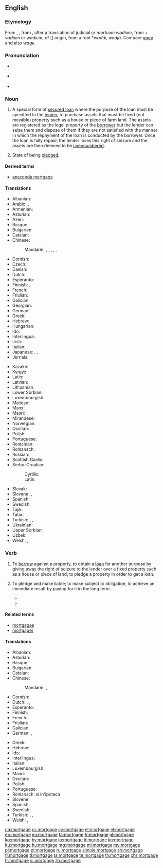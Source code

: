==English==
{{wikipedia}}

===Etymology===
From {{etyl|xno|en}} {{term|mortgage|lang=fro}}, {{etyl|frm|en}} {{term|mortgage|lang=frm}}, from {{etyl|fro|en}} {{term|mort gage||death pledge|lang=fro}}, after a translation of judicial {{etyl|ML.|en}} {{term|mortuum vadium|lang=la}} or ''mortuum wadium'', from {{term|mortuum|lang=la}} + ''vadium'' or ''wadium'', of {{etyl|gem|en}} ({{etyl|frk|en}}) origin, from a root *''waddi'', ''wadja''. Compare ''[[gage]]'' and also ''[[wage]]''.

===Pronunciation===
* {{a|UK}} {{IPA|/ˈmɔː.ɡɪdʒ/|lang=en}}
* {{a|US}} {{IPA|/ˈmɔɹ.ɡɪdʒ/|lang=en}}
* {{audio|En-us-mortgage.ogg|Audio (US)|lang=en}}

===Noun===
{{en-noun}}

# {{context|legal|lang=en}} A special form of [[secured loan]] where the purpose of the loan must be specified to the [[lender]], to purchase assets that must be fixed (not movable) property such as a house or piece of farm land. The assets are registered as the legal property of the [[borrower]] but the lender can seize them and dispose of them if they are not satisfied with the manner in which the repayment of the loan is conducted by the borrower. Once the loan is fully repaid, the lender loses this right of seizure and the assets are then deemed to be [[unencumbered]].
#: {{usex|We're renting a property in the city centre because we can't afford to get a '''mortgage''' yet.|lang=en}}
# {{context|obsolete|lang=en}} State of being [[pledge]]d.
#: {{usex|lands given in '''mortgage'''|lang=en}}

====Derived terms====
* [[anaconda mortgage]]

====Translations====
{{trans-top|special form of secured loan}}
* Albanian: {{t|sq|hipotekë|f}}
* Arabic: {{t|ar|رهن|m|tr=rahn|sc=Arab}}, {{t|ar|رهن عقاري|m|tr=rahn ʿaqārī|sc=Arab}}
* Armenian: {{t|hy|հիպոթեկ|sc=Armn}}
* Asturian: {{t|ast|hipoteca|f}}
* Azeri: {{t|az|ipoteka}}
* Basque: {{t+|eu|hipoteka}}
* Bulgarian: {{t+|bg|ипоте́ка|f}}
* Catalan: {{t+|ca|hipoteca|f}}
* Chinese:
*: Mandarin: {{t+|cmn|抵押|tr=dǐyā|sc=Hani}}, {{t+|cmn|抵押貸款|sc=Hani}}, {{t|cmn|抵押贷款|tr=dǐyā dàikuǎn|sc=Hani}}, {{t+|cmn|按揭|tr=ànjiē|sc=Hani}}, {{qualifier|home loan}} {{t+|cmn|房貸|sc=Hani}}, {{t+|cmn|房贷|tr=fángdài|sc=Hani}}
* Cornish: {{t|kw|marwostel|m}}
* Czech: {{t|cs|hypotéka|f}}
* Danish: {{t|da|pant}}
* Dutch: {{t+|nl|hypotheek|m}}
* Esperanto: {{t|eo|hipoteko}}
* Finnish: {{t+|fi|asuntolaina}}, {{t|fi|kiinnelaina}}
* French: {{t+|fr|hypothèque|f}}
* Friulian: {{t|fur|ipoteche|f}}
* Galician: {{t|gl|hipoteca|f}}
* Georgian: {{t|ka|იპოთეკა|sc=Geor}}
* German: {{t+|de|Hypothek|f}}
* Greek: {{t+|el|υποθήκη|f|sc=Grek}}
* Hebrew: {{t+|he|משכנתא|f|tr=mashkánta|sc=Hebr}}
* Hungarian: {{t+|hu|jelzálog}}
* Ido: {{t+|io|hipoteko}}
* Interlingua: {{t|ia|hypotheca}}
* Irish: {{t|ga|morgáiste|m}}
* Italian: {{t+|it|ipoteca|f}}
* Japanese: {{t+|ja|抵当|tr=ていとう, teitō|sc=Jpan}}, {{t+|ja|抵当権|tr=ていとうけん, teitōken|sc=Jpan}}, {{t|ja|住宅ローン|tr=じゅうたくローン, jūtaku-rōn|sc=Jpan}}
* Jèrriais: {{t|roa-jer|hypothèque|f}}
{{trans-mid}}
* Kazakh: {{t|kk|ипотека|sc=Cyrl}}
* Kyrgyz: {{t|ky|ипотека|sc=Cyrl}}
* Latin: {{t|la|hypotheca|f}}
* Latvian: {{t|lv|hipotēka}}
* Lithuanian: {{t|lt|ipoteka}}
* Lower Sorbian: {{t|dsb|hypoteka|f}}
* Luxembourgish: {{t|lb|Hypothéik|f}}
* Maltese: {{t|mt|ipoteka|f}}
* Manx: {{t|gv|gioaldeeaght}}
* Maori: {{t|mi|mōkete}}
* Mirandese: {{t|mwl|heipoteca|f}}
* Norwegian: {{t|no|hypothek|n}}
* Occitan: {{t|oc|emprecairada|f}}, {{t|oc|empenhoradura|f}}
* Polish: {{t+|pl|hipoteka|f}}
* Portuguese: {{t+|pt|hipoteca|f}}
* Romanian: {{t+|ro|ipotecă|f}}
* Romansch: {{t|rm|ipoteca|f}}
* Russian: {{t+|ru|ипоте́ка|f|sc=Cyrl}}
* Scottish Gaelic: {{t|gd|morgaidse}}
* Serbo-Croatian:
*: Cyrillic: {{t+|sh|hipoteka|f|sc=Cyrl}}
*: Latin: {{t|sh|хипотека|f|sc=Cyrl}}
* Slovak: {{t|sk|hypotéka|f}}
* Slovene: {{t+|sl|hipoteka|f}}, {{t|sl|zastavitev|f}}
* Spanish: {{t+|es|hipoteca|f}}
* Swedish: {{t+|sv|hypotek|n}}
* Tajik: {{t|tg|гаравпулӣ|sc=Cyrl}}
* Tatar: {{t|tt|ипотека|sc=Cyrl}}
* Turkish: {{t+|tr|ipotek}}, {{t+|tr|rehin}}, {{t+|tr|tutu}}
* Ukrainian: {{t|uk|іпоте́ка|sc=Cyrl}}
* Upper Sorbian: {{t|hsb|hypoteka|f}}
* Uzbek: {{t|uz|ipoteka}}
* Welsh: {{t+|cy|morgais|m}}, {{t|cy|gwystloriaeth|f}}
{{trans-bottom}}

===Verb===
{{en-verb|mortgag}}

# {{context|transitive|legal|lang=en}} To [[borrow]] against a property, to obtain a [[loan]] for another purpose by giving away the right of seizure to the lender over a fixed property such as a house or piece of land; to pledge a property in order to get a loan.
#: {{usex|to '''mortgage a property''', '''an estate''', '''a shop'''|lang=en}}
#: {{usex|We '''mortgaged our house''' in order to start a company.|lang=en}}
# {{context|transitive|figurative|lang=en}} To pledge and make liable; to make subject to obligation; to achieve an immediate result by paying for it in the long term.
#* {{cite-book|year=1982|author=Verne Moberg|title=The Truth and Work of [[w:Victoria Benedictsson|Victoria Benedictsson]]|page=72|passage=She '''mortgaged her future''' for the pleasures of the relationship with the sculptor, a relationship she knew would be short.}}
#* {{cite-book|year=2001|author=Antony Rowland|title=[[w:Tony Harrison|Tony Harrison]] and the Holocaust|page=193|passage=Like a latter-day [[w:Faustus|Faustus]] who has '''mortgaged his soul''' to the pursuit of his art, Harrison now desperately craves the paternal love from which his learning has estranged him.}}

====Related terms====
* [[mortgagee]]
* [[mortgager]]

====Translations====
{{trans-top|to borrow against a property}}
* Albanian: {{t|sq|hipotekoj}}
* Asturian: {{t|ast|hipotecar}}
* Basque: {{t|eu|hipotekatu}}
* Bulgarian: {{t|bg|ипотеки́рам}}
* Catalan: {{t+|ca|hipotecar}}
* Chinese:
*: Mandarin: {{t+|cmn|按揭|tr=ànjiē|sc=Hani}}, {{t+|cmn|抵押|tr=dǐyā|sc=Hani}}
* Cornish: {{t|kw|marwostla}}
* Dutch: {{t+|nl|hypothekeren}}, {{t|nl|lijfrente afsluiten}}, {{t+|nl|verpanden}}
* Esperanto: {{t|eo|hipoteki}}
* Finnish: {{t+|fi|kiinnittää}}
* French: {{t+|fr|hypothéquer}}
* Friulian: {{t|fur|ipotecâ}}
* Galician: {{t|gl|hipotecar}}
* German: {{t+|de|verpfänden}}, {{t|de|eine Hypothek aufnehmen}}
{{trans-mid}}
* Greek: {{t+|el|υποθηκεύω|sc=Grek}}
* Hebrew: {{t+|he|משכן|tr=mishkén|sc=Hebr}}
* Ido: {{t|io|hipotekizar}}
* Interlingua: {{t|ia|hypothecar}}
* Italian: {{t|it|ipotecare}}
* Luxembourgish: {{t|lb|hypothekéieren}}
* Maori: {{t|mi|mōkete}}
* Occitan: {{t|oc|emprecairar}}
* Polish: {{t|pl|obciążać hipotekę}}
* Portuguese: {{t+|pt|hipotecar}}
* Romansch: {{t|rm|prender}} si in'ipoteca
* Slovene: {{t|sl|zastaviti}}
* Spanish: {{t+|es|hipotecar}}
* Swedish: {{t|sv|inteckna}}
* Turkish: {{t|tr|ipotek vermek}}, {{t|tr|rehin vermek}}, {{t|tr|tutu vermek}}
* Welsh: {{t+|cy|morgeisio}}, {{t|cy|arwystlo}}
{{trans-bottom}}

[[ca:mortgage]]
[[cs:mortgage]]
[[cy:mortgage]]
[[et:mortgage]]
[[el:mortgage]]
[[eo:mortgage]]
[[eu:mortgage]]
[[fa:mortgage]]
[[fr:mortgage]]
[[gl:mortgage]]
[[ko:mortgage]]
[[hy:mortgage]]
[[io:mortgage]]
[[it:mortgage]]
[[kn:mortgage]]
[[ku:mortgage]]
[[hu:mortgage]]
[[mg:mortgage]]
[[ml:mortgage]]
[[my:mortgage]]
[[pl:mortgage]]
[[pt:mortgage]]
[[ru:mortgage]]
[[simple:mortgage]]
[[sh:mortgage]]
[[fi:mortgage]]
[[tl:mortgage]]
[[ta:mortgage]]
[[te:mortgage]]
[[th:mortgage]]
[[chr:mortgage]]
[[tr:mortgage]]
[[vi:mortgage]]
[[zh:mortgage]]